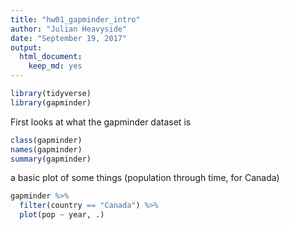 ```yaml
---
title: "hw01_gapminder_intro"
author: "Julian Heavyside"
date: "September 19, 2017"
output: 
  html_document: 
    keep_md: yes
---
```


```r
library(tidyverse)
library(gapminder)
```

First looks at what the gapminder dataset is

```r

class(gapminder)
names(gapminder)
summary(gapminder)

```

a basic plot of some things (population through time, for Canada)

```r
gapminder %>% 
  filter(country == "Canada") %>% 
  plot(pop ~ year, .)
```

